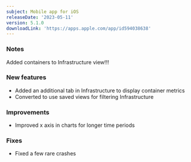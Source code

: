 ```yaml
---
subject: Mobile app for iOS
releaseDate: '2023-05-11'
version: 5.1.0
downloadLink: 'https://apps.apple.com/app/id594038638'
---
```


### Notes
Added containers to Infrastructure view!!!


### New features
* Added an additional tab in Infrastructure to display container metrics
* Converted to use saved views for filtering Infrastructure

### Improvements
* Improved x axis in charts for longer time periods

### Fixes
* Fixed a few rare crashes
